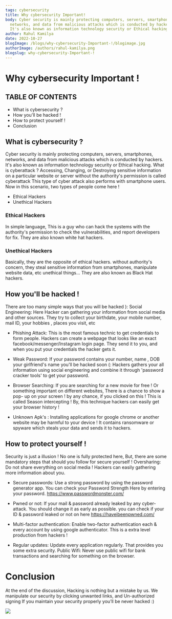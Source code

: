 ```yaml
---
tags: cybersecurity
title: Why cybersecurity Important!
body: Cyber security is mainly protecting computers, servers, smartphones,
  networks, and data from malicious attacks which is conducted by hackers.
  It's also known as information technology security or Ethical hacking.
author: Rahul Kamilya
date: 2022-10-27
blogImage: /blogs/why-cybersecurity-Important-!/blogimage.jpg
authorImage: /authors/rahul-kamilya.png
blogslug: why-cybersecurity-Important-!
---
```


# Why cybersecurity Important !

## TABLE OF CONTENTS

- What is cybersecurity ?
- How you&apos;ll be hacked !
- How to protect yourself !
- Conclusion

## What is cybersecurity ?

Cyber security is mainly protecting computers, servers, smartphones,
networks, and data from malicious attacks which is conducted by hackers.
It&apos;s also known as information technology security or Ethical hacking.
What is cyberattack ?
Accessing, Changing, or Destroying sensitive information on a particular
website or server without the authority&apos;s permission is called cyberattack
This type of cyber attack also performs with smartphone users.
Now in this scenario, two types of people come here !

- Ethical Hackers
- Unethical Hackers

### Ethical Hackers

In simple language, This is a guy who can hack the
systems with the authority&apos;s permission to check the vulnerabilities,
and report developers for fix. They are also known white hat hackers.

### Unethical Hackers

Basically, they are the opposite of ethical
hackers. without authority&apos;s concern, they steal sensitive information
from smartphones, manipulate website data, etc unethical things...
They are also known as Black Hat hackers.

## How you&apos;ll be hacked !

There are too many simple ways that you will be hacked ):
Social Engineering: Here Hacker can gathering your information from social
media and other sources. They try to collect your birthdate, your mobile
number, mail ID, your hobbies , places you visit, etc

- Phishing Attack: This is the most famous technic to get credentials to form people.
  Hackers can create a webpage that looks like an exact facebook/messenger/Instagram
  login page. They send it to you, and when you put your credentials the hacker gets
  it.

- Weak Password: If your password contains your number, name , DOB your
  girlfriend&apos;s name you&apos;ll be hacked soon (:
  Hackers gathers your all information using social engineering and combine it
  through &apos;password cracker tools&apos; to get your password.

- Browser Searching: If you are searching for a new movie for free ! Or
  something important on different websites, There is a chance to show a pop-
  up on your screen ! by any chance, if you clicked on this !
  This is called Season intercepting ! By, this technique hackers can easily get
  your browser history !

- Unknown Apk&apos;s : Installing applications for google chrome or another website
  may be harmful to your device !
  It contains ransomware or spyware which steals your data and sends it to
  hackers.

## How to protect yourself !

Security is just a illusion ! No one is fully protected here,
But, there are some mandatory steps that should you follow for secure yourself !
Oversharing: Do not share everything on social media ! Hackers can easily
gathering more information about you.

- Secure passwords: Use a strong password by using the password generator
  app.
  You can check your Password Strength Here by entering your password.
  https://www.passwordmonster.com/

- Pwned or not: If your mail &amp; password already leaked by any cyber-attack. You
  should change it as early as possible. you can check if your ID &amp; password leaked
  or not on here https://haveibeenpwned.com/

- Multi-factor authentication: Enable two-factor authentication each &amp; every
  account by using google authenticator. This is a extra level production from
  hackers !

- Regular updates: Update every application regularly. That provides you some
  extra security.
  Public Wifi: Never use public wifi for bank transactions and searching for
  something on the browser.

# Conclusion

At the end of the discussion, Hacking is nothing but a mistake by us. We
manipulate our security by clicking unwanted links, and Un-authorized signing
If you maintain your security properly you’ll be never hacked :)

<Image
  src="/blogs/why-cybersecurity-Important-!/you'll be hacked.png"
  width={920}
  height={720}
/>
